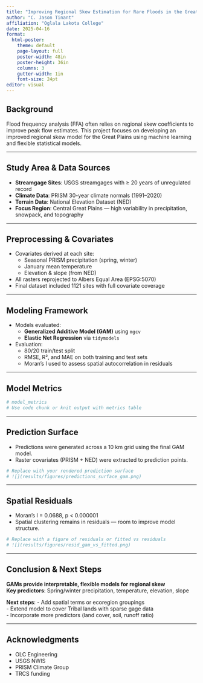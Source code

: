 ```yaml
---
title: "Improving Regional Skew Estimation for Rare Floods in the Great Plains"
author: "C. Jason Tinant"
affiliation: "Oglala Lakota College"
date: 2025-04-16
format:
  html-poster:
    theme: default
    page-layout: full
    poster-width: 48in
    poster-height: 36in
    columns: 3
    gutter-width: 1in
    font-size: 24pt
editor: visual
---
```




## Background

Flood frequency analysis (FFA) often relies on regional skew coefficients to improve peak flow estimates. This project focuses on developing an improved regional skew model for the Great Plains using machine learning and flexible statistical models.

---

## Study Area & Data Sources

- **Streamgage Sites**: USGS streamgages with ≥ 20 years of unregulated record  
- **Climate Data**: PRISM 30-year climate normals (1991–2020)  
- **Terrain Data**: National Elevation Dataset (NED)  
- **Focus Region**: Central Great Plains — high variability in precipitation, snowpack, and topography

---

## Preprocessing & Covariates

- Covariates derived at each site:
  - Seasonal PRISM precipitation (spring, winter)
  - January mean temperature
  - Elevation & slope (from NED)
- All rasters reprojected to Albers Equal Area (EPSG:5070)
- Final dataset included 1121 sites with full covariate coverage

---

## Modeling Framework

- Models evaluated:
  - **Generalized Additive Model (GAM)** using `mgcv`
  - **Elastic Net Regression** via `tidymodels`
- Evaluation:
  - 80/20 train/test split
  - RMSE, R², and MAE on both training and test sets
  - Moran’s I used to assess spatial autocorrelation in residuals

---

## Model Metrics

```r
# model_metrics
# Use code chunk or knit output with metrics table
```

---

## Prediction Surface

- Predictions were generated across a 10 km grid using the final GAM model.
- Raster covariates (PRISM + NED) were extracted to prediction points.

```r
# Replace with your rendered prediction surface
# ![](results/figures/predictions_surface_gam.png)
```

---

## Spatial Residuals

- Moran’s I = 0.0688, p < 0.000001
- Spatial clustering remains in residuals — room to improve model structure.

```r
# Replace with a figure of residuals or fitted vs residuals
# ![](results/figures/resid_gam_vs_fitted.png)
```

---

## Conclusion & Next Steps

**GAMs provide interpretable, flexible models for regional skew**  
**Key predictors**: Spring/winter precipitation, temperature, elevation, slope

**Next steps**:
- Add spatial terms or ecoregion groupings  
- Extend model to cover Tribal lands with sparse gage data  
- Incorporate more predictors (land cover, soil, runoff ratio)

---

## Acknowledgments

- OLC Engineering  
- USGS NWIS  
- PRISM Climate Group  
- TRCS funding
